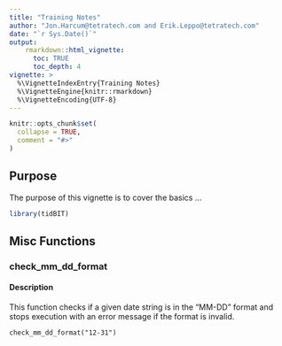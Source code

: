```yaml
---
title: "Training Notes"
author: "Jon.Harcum@tetratech.com and Erik.Leppo@tetratech.com"
date: "`r Sys.Date()`"
output: 
    rmarkdown::html_vignette:
      toc: TRUE
      toc_depth: 4
vignette: >
  %\VignetteIndexEntry{Training Notes}
  %\VignetteEngine{knitr::rmarkdown}
  %\VignetteEncoding{UTF-8}
---
```

<!-- Data is in vignettes\data folder  -->
```r
knitr::opts_chunk$set(
  collapse = TRUE,
  comment = "#>"
)
```

## Purpose
The purpose of this vignette is to cover the basics ...

```r
library(tidBIT)
```

## Misc Functions 

### check_mm_dd_format 

#### Description
This function checks if a given date string is in the "MM-DD" format and stops execution with an error message if the format is invalid.

`check_mm_dd_format("12-31")`  
